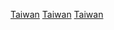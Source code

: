 {{estcatCountry|189|5|台灣|Taiwan}}

[[Category:1895年亞洲建立|Taiwan]]
[[Category:1895年中國建立|Taiwan]]
[[Category:1895年日本建立|Taiwan]]